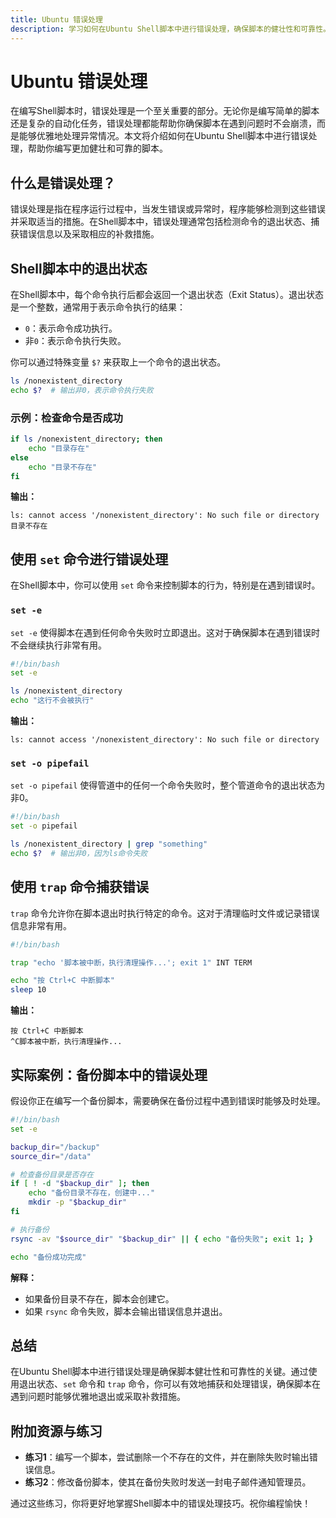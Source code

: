 ```yaml
---
title: Ubuntu 错误处理
description: 学习如何在Ubuntu Shell脚本中进行错误处理，确保脚本的健壮性和可靠性。本文适合初学者，包含代码示例、实际案例和总结。
---
```


# Ubuntu 错误处理

在编写Shell脚本时，错误处理是一个至关重要的部分。无论你是编写简单的脚本还是复杂的自动化任务，错误处理都能帮助你确保脚本在遇到问题时不会崩溃，而是能够优雅地处理异常情况。本文将介绍如何在Ubuntu Shell脚本中进行错误处理，帮助你编写更加健壮和可靠的脚本。

## 什么是错误处理？

错误处理是指在程序运行过程中，当发生错误或异常时，程序能够检测到这些错误并采取适当的措施。在Shell脚本中，错误处理通常包括检测命令的退出状态、捕获错误信息以及采取相应的补救措施。

## Shell脚本中的退出状态

在Shell脚本中，每个命令执行后都会返回一个退出状态（Exit Status）。退出状态是一个整数，通常用于表示命令执行的结果：

- `0`：表示命令成功执行。
- 非`0`：表示命令执行失败。

你可以通过特殊变量 `$?` 来获取上一个命令的退出状态。

```bash
ls /nonexistent_directory
echo $?  # 输出非0，表示命令执行失败
```

### 示例：检查命令是否成功

```bash
if ls /nonexistent_directory; then
    echo "目录存在"
else
    echo "目录不存在"
fi
```

**输出：**
```
ls: cannot access '/nonexistent_directory': No such file or directory
目录不存在
```

## 使用 `set` 命令进行错误处理

在Shell脚本中，你可以使用 `set` 命令来控制脚本的行为，特别是在遇到错误时。

### `set -e`

`set -e` 使得脚本在遇到任何命令失败时立即退出。这对于确保脚本在遇到错误时不会继续执行非常有用。

```bash
#!/bin/bash
set -e

ls /nonexistent_directory
echo "这行不会被执行"
```

**输出：**
```
ls: cannot access '/nonexistent_directory': No such file or directory
```

### `set -o pipefail`

`set -o pipefail` 使得管道中的任何一个命令失败时，整个管道命令的退出状态为非0。

```bash
#!/bin/bash
set -o pipefail

ls /nonexistent_directory | grep "something"
echo $?  # 输出非0，因为ls命令失败
```

## 使用 `trap` 命令捕获错误

`trap` 命令允许你在脚本退出时执行特定的命令。这对于清理临时文件或记录错误信息非常有用。

```bash
#!/bin/bash

trap "echo '脚本被中断，执行清理操作...'; exit 1" INT TERM

echo "按 Ctrl+C 中断脚本"
sleep 10
```

**输出：**
```
按 Ctrl+C 中断脚本
^C脚本被中断，执行清理操作...
```

## 实际案例：备份脚本中的错误处理

假设你正在编写一个备份脚本，需要确保在备份过程中遇到错误时能够及时处理。

```bash
#!/bin/bash
set -e

backup_dir="/backup"
source_dir="/data"

# 检查备份目录是否存在
if [ ! -d "$backup_dir" ]; then
    echo "备份目录不存在，创建中..."
    mkdir -p "$backup_dir"
fi

# 执行备份
rsync -av "$source_dir" "$backup_dir" || { echo "备份失败"; exit 1; }

echo "备份成功完成"
```

**解释：**
- 如果备份目录不存在，脚本会创建它。
- 如果 `rsync` 命令失败，脚本会输出错误信息并退出。

## 总结

在Ubuntu Shell脚本中进行错误处理是确保脚本健壮性和可靠性的关键。通过使用退出状态、`set` 命令和 `trap` 命令，你可以有效地捕获和处理错误，确保脚本在遇到问题时能够优雅地退出或采取补救措施。

## 附加资源与练习

- **练习1**：编写一个脚本，尝试删除一个不存在的文件，并在删除失败时输出错误信息。
- **练习2**：修改备份脚本，使其在备份失败时发送一封电子邮件通知管理员。

通过这些练习，你将更好地掌握Shell脚本中的错误处理技巧。祝你编程愉快！